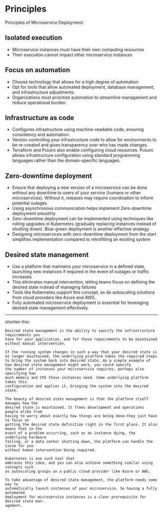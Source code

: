 # Principles

Principles of Microservice Deployment:

## Isolated execution

- Microservice instances must have their own computing resources
- Their execution cannot impact other microservice instances


## Focus on automation

- Choose technology that allows for a high degree of automation
- Opt for tools that allow automated deployment, database management, and infrastructure adjustments.
- Organizations must prioritize automation to streamline management and reduce operational burden.


## Infrastructure as code

- Configures infrastructure using machine-readable code, ensuring consistency and automation.
- Version controlling your infrastructure code to allow for environments to be re-created and gives transparency over who has made changes.
- Terraform and Pulumi also enable configuring cloud resources. Pulumi allows infrastructure configuration using standard programming languages rather than the domain-specific languages.


## Zero-downtime deployment

- Ensure that deploying a new version of a microservice can be done without any downtime to users of your service (humans or other microservices). Without it, releases may require coordination to inform potential outages
- Using asynchronous communication helps implement Zero-downtime deployment smoothly
- Zero-downtime deployment can be implemented using techniques like rolling upgrades in Kubernetes (gradually replacing instances instead of shutting down). Blue-green deployment is another effective strategy
- Designing microservices with zero-downtime deployment from the start simplifies implementation compared to retrofitting an existing system


## Desired state management

- Use a platform that maintains your microservice in a defined state, launching new instances if required in the event of outages or traffic increases
- This eliminates manual intervention, letting teams focus on defining the desired state instead of managing failures
- Tools like Kubernetes support this concept, as do autoscaling solutions from cloud providers like Azure and AWS.
- Fully automated microservice deployment is essential for leveraging desired state management effectively.

---
shorten this:
```
Desired state management is the ability to specify the infrastructure requirements you
have for your application, and for those requirements to be maintained without manual intervention.

If the running system changes in such a way that your desired state is no longer maintained, the underlying platform takes the required steps to bring the system back into desired state. As a simple example of how desired state management might work, you could specify
the number of instances your microservice requires, perhaps also specifying how
much memory and CPU those instances need. Some underlying platform takes this
configuration and applies it, bringing the system into the desired state. 

The beauty of desired state management is that the platform itself manages how the
desired state is maintained. It frees development and operations people alike from
having to worry about exactly how things are being done—they just have to focus on
getting the desired state definition right in the first place. It also means that in the
event of a problem occurring, such as an instance dying, the underlying hardware
failing, or a data center shutting down, the platform can handle the issue for you
without human intervention being required.

Kubernetes is one such tool that
embraces this idea, and you can also achieve something similar using concepts such
as autoscaling groups on a public cloud provider like Azure or AWS.

To take advantage of desired state management, the platform needs some way to
automatically launch instances of your microservice. So having a fully automated
deployment for microservice instances is a clear prerequisite for desired state man‐
agement. 
```